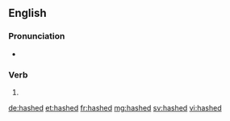 ==English==

===Pronunciation===
* {{rhymes|æʃt|lang=en}}

===Verb===
{{head|en|verb form}}

# {{en-past of|hash}}

[[de:hashed]]
[[et:hashed]]
[[fr:hashed]]
[[mg:hashed]]
[[sv:hashed]]
[[vi:hashed]]